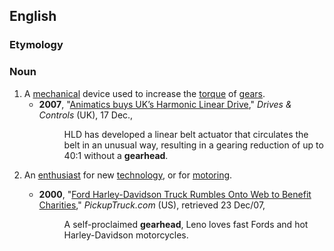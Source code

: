 ==English==

===Etymology===
{{suffix|gear|head}}

===Noun===
{{en-noun}}

# A [[mechanical]] device used to increase the [[torque]] of [[gear]]s.
#*'''2007''', "[http://www.drives.co.uk/fullstory.asp?id=2152 Animatics buys UK’s Harmonic Linear Drive]," ''Drives & Controls'' (UK), 17 Dec.,
#*:HLD has developed a linear belt actuator that circulates the belt in an unusual way, resulting in a gearing reduction of up to 40:1 without a '''gearhead'''.
#{{informal}} An [[enthusiast]] for new [[technology]], or for [[motoring]].
#*'''2000''', "[http://www.pickuptruck.com/html/news/ford_charity.html Ford Harley-Davidson Truck Rumbles Onto Web to Benefit Charities]," ''PickupTruck.com'' (US), retrieved 23 Dec/07,
#*:A self-proclaimed '''gearhead''', Leno loves fast Fords and hot Harley-Davidson motorcycles.